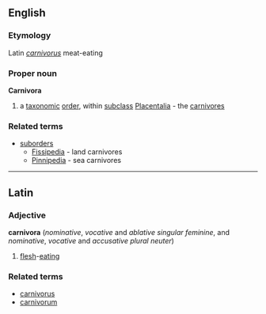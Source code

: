 ==English==
===Etymology===
Latin ''[[carnivorus]]'' meat-eating
===Proper noun===
{{wikipedia}}
'''Carnivora'''
#a [[taxonomic]] [[order]], within [[subclass]] [[Placentalia]] - the [[carnivore]]s
===Related terms===
*[[suborder]]s
**[[Fissipedia]] - land carnivores
**[[Pinnipedia]] - sea carnivores


{{taxonomy|Order|[[Carnivora]]|(in [[Subclass]] ''[[Placentalia]]'') includes two [[Suborder]]s ''[[Fissipedia]]'' (land [[carnivore]]s) and ''[[Pinnipedia]]'' (sea carnivores)}}
{{wikipedia}}

----

==Latin==
===Adjective===
'''carnivora''' (''nominative'', ''vocative'' and ''ablative'' ''singular'' ''feminine'', and ''nominative'', ''vocative'' and ''accusative'' ''plural'' ''neuter'')
#[[flesh]]-[[eating]]
===Related terms===
*[[carnivorus]]
*[[carnivorum]]